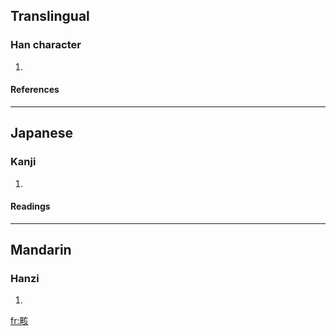 ==Translingual==
===Han character===
{{Han char|rn=102|rad=田|as=06|sn=11|four=|canj=田卜女人 (WYVO)}}
# {{defn|Han|sort=田06}}
====References====
{{Han ref|kx=0761.200|dkj=21828|dj=1171.110|hdz=42542.020|uh=7561|ud=30049}}

----
==Japanese==
===Kanji===
{{ja-kanji|grade=|rs=田06}}
# {{defn|Japanese}} 
====Readings====
{{ja-readings|on=[[かい]] (kai), [[がい]] (gai)|kun=[[はて]] (hate)|nanori=}}

----
==Mandarin==
===Hanzi===
{{cmn-hanzi|pin=[[gāi]] (gai1)|wg=kai<sup>1</sup>}}
# {{defn|Mandarin}}

[[fr:畡]]